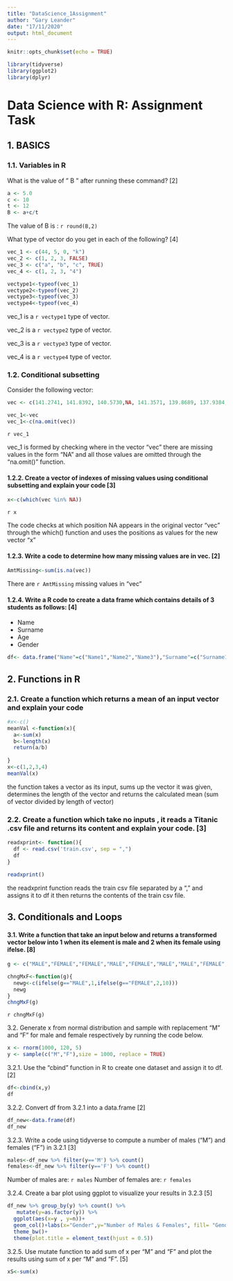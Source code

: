 ```yaml
---
title: "DataScience_1Assignment"
author: "Gary Leander"
date: "17/11/2020"
output: html_document
---
```


```r
knitr::opts_chunk$set(echo = TRUE)
```


```r
library(tidyverse)
library(ggplot2)
library(dplyr)
```


# Data Science with R: Assignment Task

## 1. BASICS

### 1.1. Variables in  R

What is the value of  " B " after running these command?																													    [2]


```r
a <- 5.0
c <- 10
t <- 12
B <- a+c/t

```

The value of B is : `r round(B,2)`

What type of vector do you get in each of the following?																														   [4]
```r
vec_1 <- c(44, 5, 0, "k")
vec_2 <- c(1, 2, 3, FALSE)
vec_3 <- c("a", "b", "c", TRUE)
vec_4 <- c(1, 2, 3, "4")
```

```r
vectype1<-typeof(vec_1)
vectype2<-typeof(vec_2)
vectype3<-typeof(vec_3)
vectype4<-typeof(vec_4)
```

vec_1 is a `r vectype1` type of vector.

vec_2 is a `r vectype2` type of vector.

vec_3 is a `r vectype3` type of vector.

vec_4 is a `r vectype4` type of vector.


### 1.2. Conditional subsetting

Consider the following vector:

```r
vec <- c(141.2741, 141.8392, 140.5730,NA, 141.3571, 139.8689, 137.9384, NA,139.6620, 138.2521, 138.8635, 141.3885, NA)

vec_1<-vec
vec_1<-c(na.omit(vec))
```
`r vec_1`

vec_1 is formed by checking where in the vector "vec" there are missing values in the form "NA" and all those values are omitted through the "na.omit()" function.

#### 1.2.2. Create a vector of indexes of missing values using conditional subsetting and explain your code   												     [3]

```r
x<-c(which(vec %in% NA))

```
`r x`

The code checks at which position NA appears in the original vector "vec" through the which() function and uses the positions as values for the new vector "x"


#### 1.2.3. Write a code to determine how many missing values are in vec.																													      [2]
```r
AmtMissing<-sum(is.na(vec))
```

There are `r AmtMissing` missing values in "vec"


#### 1.2.4. Write a R code to create a data frame which contains details of 3 students as follows:	   															  		[4]

- Name
- Surname
- Age
- Gender

```r
df<- data.frame("Name"=c("Name1","Name2","Name3"),"Surname"=c("Surname1","Surname2","Surname3"),"Age"=c(1,2,3),"Gender"=c("Male","Female","Female"))
```



## 2. Functions in R

### 2.1. Create  a function which returns a mean of an input vector and explain your code

```r
#x<-c()
meanVal <-function(x){
  a<-sum(x)
  b<-length(x)
  return(a/b)
  
}
x<-c(1,2,3,4)
meanVal(x)
```
the function takes a vector as its input, sums up the vector it was given, determines the length of the vector and returns the calculated mean (sum of vector divided by length of vector)

### 2.2. Create a function which take  no inputs , it reads  a Titanic .csv file and returns its content and explain your code. 								  [3]

```r
readxprint<- function(){
  df <- read.csv('train.csv', sep = ",")
  df
}

readxprint()

```

the readxprint function reads the train csv file separated by a "," and assigns it to df it then returns the contents of the train csv file.


## 3. Conditionals and Loops

#### 3.1. Write a function that take an input below and returns a transformed vector below into 1 when its element is male and 2 when its female using ifelse.														     																																						  [8]

```r
g <- c("MALE","FEMALE","FEMALE","MALE","FEMALE","MALE","MALE","FEMALE","MALE","MALE","FEMALE","MALE","MALE","FEMALE","MALE","MALE","MALE")
```

```r
chngMxF<-function(g){
  newg<-c(ifelse(g=="MALE",1,ifelse(g=="FEMALE",2,10)))
  newg
}
chngMxF(g)
```
`r chngMxF(g)`


3.2. Generate x from normal distribution and sample with replacement "M" and "F" for male and female respectively by running the code below.

```r
x <- rnorm(1000, 120, 5)
y <- sample(c("M","F"),size = 1000, replace = TRUE)
```


3.2.1. Use the "cbind " function in R to create one dataset and assign it to df. 																						  [2]

```r
df<-cbind(x,y)
df
```

3.2.2. Convert df from 3.2.1 into a data.frame   																																		  [2]

```r
df_new<-data.frame(df)
df_new

```

3.2.3. Write a code using tidyverse to compute a number of males ("M") and females ("F")  in 3.2.1														[3]

```r
males<-df_new %>% filter(y=='M') %>% count()
females<-df_new %>% filter(y=='F') %>% count()

```

Number of males are: `r males`
Number of females are: `r females`


3.2.4. Create a bar plot using ggplot to visualize your results in 3.2.3																										[5]
```r
df_new %>% group_by(y) %>% count() %>%
   mutate(y=as.factor(y)) %>%
  ggplot(aes(x=y , y=n))+
  geom_col()+labs(x="Gender",y="Number of Males & Females", fill= "Gender",title = "Males vs Females")+
  theme_bw()+
  theme(plot.title = element_text(hjust = 0.5))

```

3.2.5. Use mutate function to add sum of x per "M" and "F" and plot the results using sum of x per "M" and "F".								     [5]
```r
xS<-sum(x)

```





